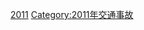 {{Commonscat|Air disasters in 2011}}
{{Year by category
|m=2
|c=0
|d=1
|y=1
|cat=航空事故
|sortkey=Aviation accidents
|parent=21世纪航空事故
|subcat=2011年交通事故
}}
[[Category:21世纪航空事故|2011]]
[[Category:2011年交通事故|Category:2011年交通事故]]